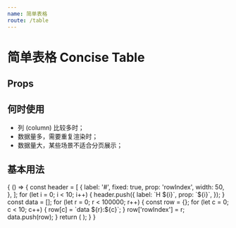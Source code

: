 ```yaml
---
name: 简单表格
route: /table
---
```



# 简单表格 Concise Table

## Props
<Props of={Table} />

## 何时使用
* 列 (column) 比较多时；
* 数据量多，需要重复渲染时；
* 数据量大，某些场景不适合分页展示；

## 基本用法

<Playground>
  {
    () => {
      const header = [
        {
          label: '#',
          fixed: true,
          prop: 'rowIndex',
          width: 50,
        },
      ];
      for (let i = 0; i < 10; i++) {
        header.push({
          label: `H ${i}`,
          prop: `${i}`,
        });
      }
      const data = [];
      for (let r = 0; r < 100000; r++) {
        const row = {};
        for (let c = 0; c < 10; c++) {
          row[c] = `data ${r}:${c}`;
        }
        row['rowIndex'] = r;
        data.push(row);
      }
      return (
        <Table
          header={header}
          data={data}
          cellWidth={200}
          enableResize={true}
        />
      );
    }
  }
</Playground>